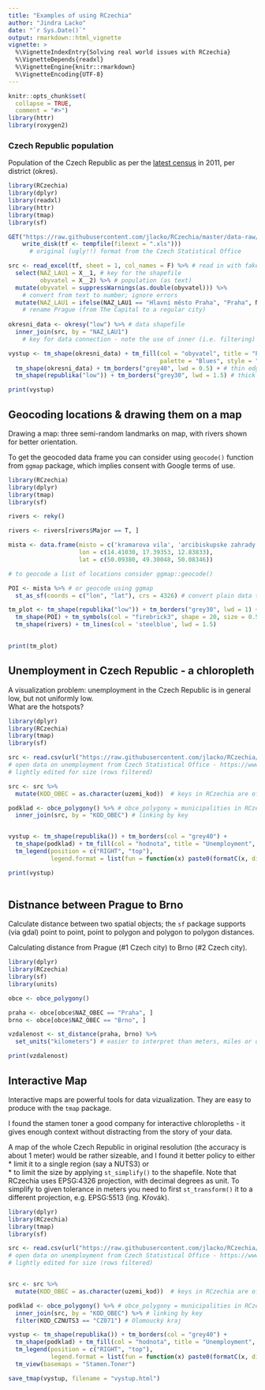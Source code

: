 ```yaml
---
title: "Examples of using RCzechia"
author: "Jindra Lacko"
date: "`r Sys.Date()`"
output: rmarkdown::html_vignette
vignette: >
  %\VignetteIndexEntry{Solving real world issues with RCzechia}
  %\VignetteDepends{readxl}
  %\VignetteEngine{knitr::rmarkdown}
  %\VignetteEncoding{UTF-8}
---
```


```r
knitr::opts_chunk$set(
  collapse = TRUE,
  comment = "#>")
library(httr)
library(roxygen2)

```
### Czech Republic population

Population of the Czech Republic as per the [latest census](https://www.czso.cz/csu/czso/zakladni-vysledky-scitani-lidu-domu-a-bytu-2011-ceska-republika-2011-eihs9d4gp3) in 2011, per district (okres).


```r
library(RCzechia)
library(dplyr)
library(readxl)
library(httr)
library(tmap)
library(sf)

GET("https://raw.githubusercontent.com/jlacko/RCzechia/master/data-raw/zvcr034.xls", 
    write_disk(tf <- tempfile(fileext = ".xls")))
      # original (ugly!!) format from the Czech Statistical Office

src <- read_excel(tf, sheet = 1, col_names = F) %>% # read in with fake column names
  select(NAZ_LAU1 = X__1, # key for the shapefile
         obyvatel = X__2) %>% # population (as text)
  mutate(obyvatel = suppressWarnings(as.double(obyvatel))) %>% 
    # convert from text to number; ignore errors
  mutate(NAZ_LAU1 = ifelse(NAZ_LAU1 == "Hlavní město Praha", "Praha", NAZ_LAU1)) 
    # rename Prague (from The Capital to a regular city)
  
okresni_data <- okresy("low") %>% # data shapefile
  inner_join(src, by = "NAZ_LAU1") 
    # key for data connection - note the use of inner (i.e. filtering) join

vystup <- tm_shape(okresni_data) + tm_fill(col = "obyvatel", title = "Population", 
                                           palette = "Blues", style = "quantile", n = 5) +
  tm_shape(okresni_data) + tm_borders("grey40", lwd = 0.5) + # thin edges of districts
  tm_shape(republika("low")) + tm_borders("grey30", lwd = 1.5) # thick national borders

print(vystup)

```

## Geocoding locations & drawing them on a map

Drawing a map: three semi-random landmarks on map, with rivers shown for better orientation.

To get the geocoded data frame you can consider using `geocode()` function from `ggmap` package, which implies consent with Google terms of use.

```r
library(RCzechia)
library(dplyr)
library(tmap)
library(sf)

rivers <- reky()

rivers <- rivers[rivers$Major == T, ]

mista <- data.frame(misto = c('kramarova vila', 'arcibiskupske zahrady v kromerizi', 'becov nad teplou'),
                    lon = c(14.41030, 17.39353, 12.83833),
                    lat = c(50.09380, 49.30048, 50.08346))

# to geocode a list of locations consider ggmap::geocode()

POI <- mista %>% # or geocode using ggmap
  st_as_sf(coords = c("lon", "lat"), crs = 4326) # convert plain data to spatial CRS = WGS84, used by Google

tm_plot <- tm_shape(republika("low")) + tm_borders("grey30", lwd = 1) +
  tm_shape(POI) + tm_symbols(col = "firebrick3", shape = 20, size = 0.5) +
  tm_shape(rivers) + tm_lines(col = 'steelblue', lwd = 1.5)
  

print(tm_plot)

```


## Unemployment in Czech Republic - a chloropleth

A visualization problem: unemployment in the Czech Republic is in general low, but not uniformly low.  
What are the hotspots?

```r
library(dplyr)
library(RCzechia)
library(tmap)
library(sf)

src <- read.csv(url("https://raw.githubusercontent.com/jlacko/RCzechia/master/data-raw/unempl.csv"), stringsAsFactors = F) 
# open data on unemployment from Czech Statistical Office - https://www.czso.cz/csu/czso/otevrena_data
# lightly edited for size (rows filtered)

src <- src %>%
  mutate(KOD_OBEC = as.character(uzemi_kod))  # keys in RCzechia are of type character

podklad <- obce_polygony() %>% # obce_polygony = municipalities in RCzechia package
  inner_join(src, by = "KOD_OBEC") # linking by key


vystup <- tm_shape(republika()) + tm_borders(col = "grey40") +
  tm_shape(podklad) + tm_fill(col = "hodnota", title = "Unemployment", palette = "YlOrRd") +
  tm_legend(position = c("RIGHT", "top"),
            legend.format = list(fun = function(x) paste0(formatC(x, digits = 0, format = "f"), " %")))

print(vystup)
 
```

## Distnance between Prague to Brno

Calculate distance between two spatial objects; the `sf` package supports (via gdal) point to point, point to polygon and polygon to polygon distances.  

Calculating distance from Prague (#1 Czech city) to Brno (#2 Czech city).

```r
library(dplyr)
library(RCzechia)
library(sf)
library(units)

obce <- obce_polygony()

praha <- obce[obce$NAZ_OBEC == "Praha", ]
brno <- obce[obce$NAZ_OBEC == "Brno", ]

vzdalenost <- st_distance(praha, brno) %>%
  set_units("kilometers") # easier to interpret than meters, miles or decimal degrees..

print(vzdalenost)

```

## Interactive Map 

Interactive maps are powerful tools for data vizualization. They are easy to produce with the `tmap` package.

I found the stamen toner a good company for interactive chloropleths - it gives enough context without distracting from the story of your data.

A map of the whole Czech Republic in original resolution (the accuracy is about 1 meter) would be rather sizeable, and I found it better policy to either  
 * limit it to a single region (say a NUTS3) or  
 * to limit the size by applying `st_simplify()` to the shapefile. Note that RCzechia uses EPSG:4326 projection, with decimal degrees as unit. To simplify to given tolerance in meters you need to first  `st_transform()` it to a different projection, e.g. EPSG:5513 (ing. Křovák).


```r
library(dplyr)
library(RCzechia)
library(tmap)
library(sf)

src <- read.csv(url("https://raw.githubusercontent.com/jlacko/RCzechia/master/data-raw/unempl.csv"), stringsAsFactors = F) 
# open data on unemployment from Czech Statistical Office - https://www.czso.cz/csu/czso/otevrena_data
# lightly edited for size (rows filtered)


src <- src %>%
  mutate(KOD_OBEC = as.character(uzemi_kod))  # keys in RCzechia are of type character

podklad <- obce_polygony() %>% # obce_polygony = municipalities in RCzechia package
  inner_join(src, by = "KOD_OBEC") %>% # linking by key
  filter(KOD_CZNUTS3 == "CZ071") # Olomoucký kraj

vystup <- tm_shape(republika()) + tm_borders(col = "grey40") +
  tm_shape(podklad) + tm_fill(col = "hodnota", title = "Unemployment", palette = "YlOrRd", id = "NAZ_OBEC") +
  tm_legend(position = c("RIGHT", "top"),
            legend.format = list(fun = function(x) paste0(formatC(x, digits = 0, format = "f"), " %"))) +
  tm_view(basemaps = "Stamen.Toner")

save_tmap(vystup, filename = "vystup.html")
 
```


